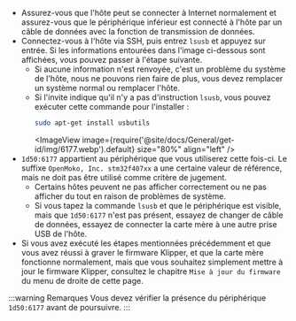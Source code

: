 * Assurez-vous que l'hôte peut se connecter à Internet normalement et assurez-vous que le périphérique inférieur est connecté à l'hôte par un câble de données avec la fonction de transmission de données.
* Connectez-vous à l'hôte via SSH, puis entrez `lsusb` et appuyez sur entrée. Si les informations entourées dans l'image ci-dessous sont affichées, vous pouvez passer à l'étape suivante.
    * Si aucune information n'est renvoyée, c'est un problème du système de l'hôte, nous ne pouvons rien faire de plus, vous devez remplacer un système normal ou remplacer l'hôte.
    * Si l'invite indique qu'il n'y a pas d'instruction `lsusb`, vous pouvez exécuter cette commande pour l'installer :
        ```bash
        sudo apt-get install usbutils
        ```
        <ImageView image={require('@site/docs/General/get-id/img/6177.webp').default} size="80%" align="left" /> 
* `1d50:6177` appartient au périphérique que vous utiliserez cette fois-ci. Le suffixe `OpenMoko, Inc. stm32f407xx` a une certaine valeur de référence, mais ne doit pas être utilisé comme critère de jugement.
    * Certains hôtes peuvent ne pas afficher correctement ou ne pas afficher du tout en raison de problèmes de système.
    * Si vous tapez la commande `lsusb` et que le périphérique est visible, mais que `1d50:6177` n'est pas présent, essayez de changer de câble de données, essayez de connecter la carte mère à une autre prise USB de l'hôte.
* Si vous avez exécuté les étapes mentionnées précédemment et que vous avez réussi à graver le firmware Klipper, et que la carte mère fonctionne normalement, mais que vous souhaitez simplement mettre à jour le firmware Klipper, consultez le chapitre `Mise à jour du firmware` du menu de droite de cette page.

:::warning Remarques
   Vous devez vérifier la présence du périphérique `1d50:6177` avant de poursuivre.
:::
